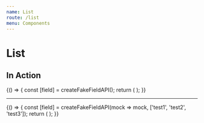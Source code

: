 ```yaml
---
name: List
route: /list
menu: Components
---
```


# List


## In Action

<Playground>
  {() => {
    const [field] = createFakeFieldAPI();
    return (
      <ListEditor field={field} locales={createFakeLocalesAPI()} isInitiallyDisabled={false} />
    );
  }}
</Playground>

---

<Playground>
  {() => {
    const [field] = createFakeFieldAPI(mock => mock, ['test1', 'test2', 'test3']);
    return (
      <ListEditor field={field} locales={createFakeLocalesAPI()} isInitiallyDisabled={false} />
    );
  }}
</Playground>
